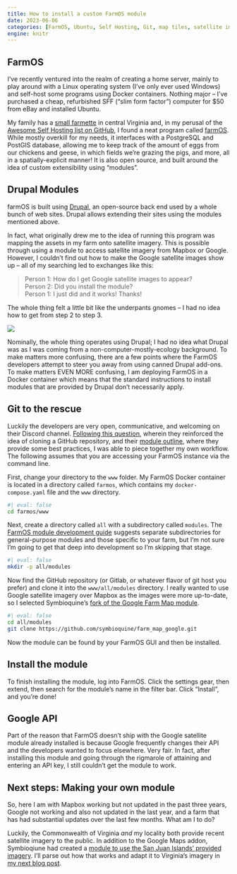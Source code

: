 ```yaml
---
title: How to install a custom FarmOS module
date: 2023-06-06
categories: [FarmOS, Ubuntu, Self Hosting, Git, map tiles, satellite imagery, Docker]
engine: knitr
---
```


## FarmOS
I've recently ventured into the realm of creating a home server, mainly to play around with a Linux operating system (I've only ever used Windows) and self-host some programs using Docker containers. Nothing major -- I've purchased a cheap, refurbished SFF ("slim form factor") computer for $50 from eBay and installed Ubuntu.

My family has a [small farmette](https://www.taquitock.farm) in central Virginia and, in my perusal of the [Awesome Self Hosting list on GitHub](https://github.com/awesome-selfhosted/awesome-selfhosted), I found a neat program called [farmOS](https://farmos.org/). While mostly overkill for my needs, it interfaces with a PostgreSQL and PostGIS database, allowing me to keep track of the amount of eggs from our chickens and geese, in which fields we're grazing the pigs, and more, all in a spatially-explicit manner! It is also open source, and built around the idea of custom extensibility using "modules".

## Drupal Modules

farmOS is built using [Drupal](https://www.drupal.org/), an open-source back end used by a whole bunch of web sites. Drupal allows extending their sites using the modules mentioned above.

In fact, what originally drew me to the idea of running this program was mapping the assets in my farm onto satellite imagery. This is possible through using a module to access satellite imagery from Mapbox or Google. However, I couldn't find out how to make the Google satellite images show up -- all of my searching led to exchanges like this:

> Person 1: How do I get Google satellite images to appear?     
> Person 2: Did you install the module?     
> Person 1: I just did and it works! Thanks!

The whole thing felt a little bit like the underpants gnomes -- I had no idea how to get from step 2 to step 3.

![](underpants-gnomes.gif)

Nominally, the whole thing operates using Drupal; I had no idea what Drupal was as I was coming from a non-computer-mostly-ecology background. To make matters more confusing, there are a few points where the FarmOS developers attempt to steer you away from using canned Drupal add-ons. To make matters EVEN MORE confusing, I am deploying FarmOS in a Docker container which means that the standard instructions to install modules that are provided by Drupal don't necessarily apply.

## Git to the rescue

Luckily the developers are very open, communicative, and welcoming on their Discord channel. [Following this question](https://farmos.discourse.group/t/eggs-module-installation-development/645/2), wherein they reinforced the idea of cloning a GitHub repository, and their [module outline](https://farmos.org/development/module/), where they provide some best practices, I was able to piece together my own workflow. The following assumes that you are accessing your FarmOS instance via the command line.

First, change your directory to the `www` folder. My FarmOS Docker container is located in a directory called `farmos`, which contains my `docker-compose.yaml` file and the `www` directory.

```bash
#| eval: false
cd farmos/www
```

Next, create a directory called `all` with a subdirectory called `modules`. The [FarmOS module development guide](https://farmos.org/development/module/) suggests separate subdirectories for general-purpose modules and those specific to your farm, but I'm not sure I'm going to get that deep into development so I'm skipping that stage.

```bash
#| eval: false
mkdir -p all/modules
```

Now find the GitHub repository (or Gitlab, or whatever flavor of git host you prefer) and clone it into the `www/all/modules` directory. I really wanted to use Google satellite imagery over Mapbox as the images were more up-to-date, so I selected Symbioquine's [fork of the Google Farm Map module](https://github.com/symbioquine/farm_map_google).

```bash
#| eval: false
cd all/modules
git clone https://github.com/symbioquine/farm_map_google.git
```

Now the module can be found by your FarmOS GUI and then be installed.

## Install the module

To finish installing the module, log into FarmOS. Click the settings gear, then extend, then search for the module's name in the filter bar. Click "Install", and you're done!

## Google API

Part of the reason that FarmOS doesn't ship with the Google satellite module already installed is because Google frequently changes their API and the developers wanted to focus elsewhere. Very fair. In fact, after installing this module and going through the rigmarole of attaining and entering an API key, I still couldn't get the module to work.

## Next steps: Making your own module

So, here I am with Mapbox working but not updated in the past three years, Google not working and also not updated in the last year, and a farm that has had substantial updates over the last few months. What am I to do?

Luckily, the Commonwealth of Virginia *and* my locality both provide recent satellite imagery to the public. In addition to the Google Maps addon, Symbioqiune had created a [module to use the San Juan Islands' provided imagery](https://github.com/symbioquine/farm_map_sjc). I'll parse out how that works and adapt it to Virginia's imagery in [my next blog post]().
